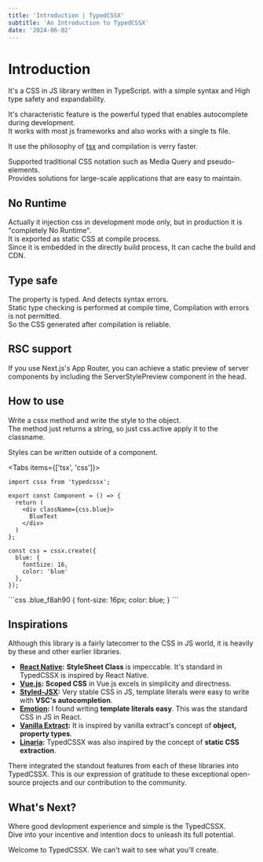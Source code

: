 ```yaml
---
title: 'Introduction | TypedCSSX'
subtitle: 'An Introduction to TypedCSSX'
date: '2024-06-02'
---
```


<TocBot />

# Introduction
It's a CSS in JS library written in TypeScript. with a simple syntax and High type safety and expandability. 

It's characteristic feature is the powerful typed that enables autocomplete during development.  
It works with most js frameworks and also works with a single ts file.  

It use the philosophy of [tsx](https://tsx.is/) and compilation is verry faster.

Supported traditional CSS notation such as Media Query and pseudo-elements.  
Provides solutions for large-scale applications that are easy to maintain.  


## No Runtime
Actually it injection css in development mode only, but in production it is "completely No Runtime".  
It is exported as static CSS at compile process.  
Since it is embedded in the directly build process, It can cache the build and CDN.  


## Type safe
The property is typed. And detects syntax errors.  
Static type checking is performed at compile time, Compilation with errors is not permitted.  
So the CSS generated after compilation is reliable.

## RSC support
If you use Next.js's App Router, you can achieve a static preview of server components by including the ServerStylePreview component in the head.



## How to use
Write a cssx method and write the style to the object.  
The method just returns a string, so just css.active apply it to the classname.  

Styles can be written outside of a component.


<Tabs items={['tsx', 'css']}>
  <Tab>
```tsx title="Component.tsx"
import cssx from 'typedcssx';

export const Component = () => {
  return (
    <div className={css.blue}>
      BlueText
    </div>
  )
};

const css = cssx.create({
  blue: {
    fontSize: 16,
    color: 'blue'
  },
});
```
  </Tab>
  <Tab>
```css
.blue_f8ah90 {
  font-size: 16px;
  color: blue;
}
```
  </Tab>
</Tabs>

## Inspirations
Although this library is a fairly latecomer to the CSS in JS world, it is heavily by these and other earlier libraries.

- **[React Native](https://reactnative.dev/):** **StyleSheet Class** is impeccable. It's standard in TypedCSSX is inspired by React Native.
- **[Vue.js](https://vuejs.org/):** **Scoped CSS** in Vue.js excels in simplicity and directness.
- **[Styled-JSX](https://styled-system.com/):** Very stable CSS in JS, template literals were easy to write with **VSC's autocompletion**.
- **[Emotion](https://emotion.sh/docs/introduction/):** I found writing **template literals easy**. This was the standard CSS in JS in React.
- **[Vanilla Extract](https://vanilla-extract.style/):** It is inspired by vanilla extract's concept of **object, property types**.
- **[Linaria](https://github.com/callstack/linaria):**  TypedCSSX was also inspired by the concept of **static CSS extraction**.

There integrated the standout features from each of these libraries into TypedCSSX. This is our expression of gratitude to these exceptional open-source projects and our contribution to the community.

## What's Next?

Where good devlopment experience and simple is the TypedCSSX.  
Dive into your incentive and intention docs to unleash its full potential.

Welcome to TypedCSSX. We can't wait to see what you'll create.